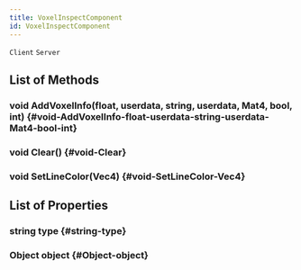 ```yaml
---
title: VoxelInspectComponent
id: VoxelInspectComponent
---
```

`Client`
`Server`

## List of Methods

### void AddVoxelInfo(float, userdata, string, userdata, Mat4, bool, int) {#void-AddVoxelInfo-float-userdata-string-userdata-Mat4-bool-int}

### void Clear() {#void-Clear}

### void SetLineColor(Vec4) {#void-SetLineColor-Vec4}

## List of Properties

### string type {#string-type}

### Object object {#Object-object}

